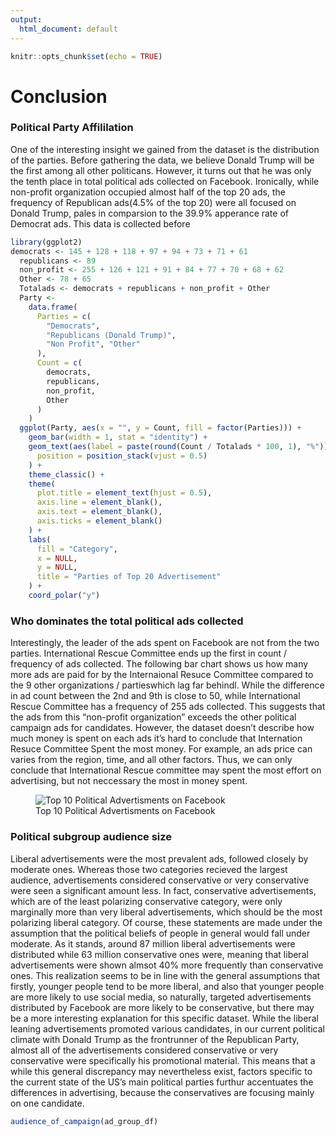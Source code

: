 ```yaml
---
output:
  html_document: default
---
```


```r
knitr::opts_chunk$set(echo = TRUE)
```

# Conclusion

### Political Party Affililation

One of the interesting insight we gained from the dataset is the distribution of the parties. Before gathering the data, we believe Donald Trump will be the first among all other politicans. However, it turns out that he was only the tenth place in total political ads collected on Facebook. Ironically, while non-profit organization occupied almost half of the top 20 ads, the frequency of Republican ads(4.5% of the top 20) were all focused on Donald Trump, pales in comparsion to the 39.9% apperance rate of Democrat ads. This data is collected before
 
```r
library(ggplot2)
democrats <- 145 + 128 + 118 + 97 + 94 + 73 + 71 + 61
  republicans <- 89
  non_profit <- 255 + 126 + 121 + 91 + 84 + 77 + 70 + 68 + 62
  Other <- 78 + 65
  Totalads <- democrats + republicans + non_profit + Other
  Party <-
    data.frame(
      Parties = c(
        "Democrats",
        "Republicans (Donald Trump)",
        "Non Profit", "Other"
      ),
      Count = c(
        democrats,
        republicans,
        non_profit,
        Other
      )
    )
  ggplot(Party, aes(x = "", y = Count, fill = factor(Parties))) +
    geom_bar(width = 1, stat = "identity") +
    geom_text(aes(label = paste(round(Count / Totalads * 100, 1), "%")),
      position = position_stack(vjust = 0.5)
    ) +
    theme_classic() +
    theme(
      plot.title = element_text(hjust = 0.5),
      axis.line = element_blank(),
      axis.text = element_blank(),
      axis.ticks = element_blank()
    ) +
    labs(
      fill = "Category",
      x = NULL,
      y = NULL,
      title = "Parties of Top 20 Advertisement"
    ) +
    coord_polar("y")
```

### Who dominates the total political ads collected

Interestingly, the leader of the ads spent on Facebook are not from the two parties. International Rescue Committee ends up the first in count / frequency of ads collected. The following bar chart shows us how many more ads are paid for by the Internaional Resuce Committee compared to the 9 other organizations / partieswhich lag far behindl. While the difference in ad count between the 2nd and 9th is close to 50, while International Rescue Committee has a frequency of 255 ads collected. This suggests that the ads from this "non-profit organization" exceeds the other political campaign ads for candidates. However, the dataset doesn't describe how much money is spent on each ads it's hard to conclude that Internation Resuce Committee Spent the most money. For example, an ads price can varies from the region, time, and all other factors. Thus, we can only conclude that International Rescue committee may spent the most effort on advertising, but not neccessary the most in money spent.

![Top 10 Political Advertisments on Facebook](Top10.png)

### Political subgroup audience size

Liberal advertisements were the most prevalent ads, followed closely by moderate ones. Whereas those two categories recieved the largest audience, advertisements considered conservative or very conservative were seen a significant amount less. In fact, conservative advertisements, which are of the least polarizing conservative category, were only marginally more than very liberal advertisements, which should be the most polarizing liberal category. Of course, these statements are made under the assumption that the political beliefs of people in general would fall under moderate. As it stands, around 87 million liberal advertisements were distributed while 63 million conservative ones were, meaning that liberal advertisements were shown almsot 40% more frequently than conservative ones. This realization seems to be in line with the general assumptions that firstly, younger people tend to be more liberal, and also that younger people are more likely to use social media, so naturally, targeted advertisements distributed by Facebook are more likely to be conservative, but there may be a more interesting explanation for this specific dataset. While the liberal leaning advertisements promoted various candidates, in our current political climate with Donald Trump as the frontrunner of the Republican Party, almost all of the advertisements considered conservative or very conservative were specifically his promotional material. This means that a while this general discrepancy may nevertheless exist, factors specific to the current state of the US's main political parties furthur accentuates the differences in advertising, because the conservatives are focusing mainly on one candidate. 

```r
audience_of_campaign(ad_group_df)
```

